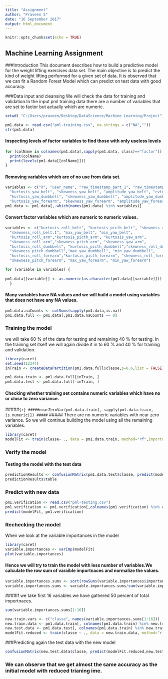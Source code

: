 ---
title: "Assignment"
author: "Praveen S"
date: "16 September 2017"
output: html_document
---

```{r setup, include=FALSE}
knitr::opts_chunk$set(echo = TRUE)
```

## Machine Learning Assignment
###Introduction
This document describes how to build a predictive model for the weight lifting exercises data set.
The main objective is to predict the kind of weight lifting performed for a given set of data.
It is observed that we can fit a Random Forest Model which can predict on test data with good accuracy.

###Data input and cleansing
We will check the data for training and validation.In the input pml training data there are a number of variables that are set to factor but actually which are numeric.
```{r,echo=FALSE}
setwd( "C:/Users/praveen/Desktop/DataScience/Machine Learning/Project")
```
```{r}
pm1.data <- read.csv("pml-training.csv", na.strings = c("NA",""))
str(pm1.data)
```
#### Inspecting levels of factor variables to find those with only useless levels
```{r}
for (colName in colnames(pm1.data[,sapply(pm1.data, class)=="factor"])){
  print(colName)
  print(levels(pm1.data[[colName]]))
}
```
#### Removing variables which are of no use from data set.
```{r}
variables <- c("X", "user_name", "raw_timestamp_part_1", "raw_timestamp_part_2",
  "kurtosis_yaw_belt", "skewness_yaw_belt", "amplitude_yaw_belt", "cvtd_timestamp",
  "kurtosis_yaw_dumbbell", "skewness_yaw_dumbbell", "amplitude_yaw_dumbbell",
  "kurtosis_yaw_forearm", "skewness_yaw_forearm", "amplitude_yaw_forearm")
pm1.data <- pm1.data[,-which(names(pm1.data) %in% variables)]

```
#### Convert factor variables which are numeric to numeric values.
```{r}
variables <- c("kurtosis_roll_belt", "kurtosis_picth_belt", "skewness_roll_belt",
  "skewness_roll_belt.1", "max_yaw_belt", "min_yaw_belt",
  "kurtosis_roll_arm","kurtosis_picth_arm", "kurtosis_yaw_arm",
  "skewness_roll_arm","skewness_pitch_arm", "skewness_yaw_arm",
  "kurtosis_roll_dumbbell", "kurtosis_picth_dumbbell","skewness_roll_dumbbell",
  "skewness_pitch_dumbbell","max_yaw_dumbbell", "min_yaw_dumbbell",
  "kurtosis_roll_forearm","kurtosis_picth_forearm", "skewness_roll_forearm",
  "skewness_pitch_forearm", "max_yaw_forearm", "min_yaw_forearm")

for (variable in variables) {
  
pm1.data[[variable]] <- as.numeric(as.character(pm1.data[[variable]]))
  }
```
#### Many variables have NA values and we will build a model using variables that does not have any NA values.

```{r}
pm1.data.naCounts <- colSums(sapply(pm1.data,is.na))
pm1.data.full <- pm1.data[,pm1.data.naCounts == 0]
```
### Training the model
we will take 60 % of the data for testing and remaining 40 % for testing.
In the training set itself we will again divide it in to 60 % and 40 % for training and validation.

```{r}
library(caret)
set.seed(12344)
inTrain <- createDataPartition(pm1.data.full$classe,p=0.6,list = FALSE)

pm1.data.train <- pm1.data.full[inTrain, ]
pm1.data.test <- pm1.data.full[-inTrain, ]
```

#### Checking whether training set contains numeric variables which have no or close to zero variance.
#####```{r}
#####nearZeroVar(pml.data.train[, sapply(pml.data.train, is.numeric)])
#####```
##### There are no numeric variables with near zero variance. So we will continue building the model using all the remaining variables.
```{r}
library(caret)
modelFit <- train(classe~ ., data = pm1.data.train, method="rf",importance=TRUE)

```
### Verify the model
#### Testing the model with the test data
```{r}
predictionResults <- confusionMatrix(pm1.data.test$classe, predict(modelFit, pm1.data.test))
predictionResults$table
```

### Predict with new data
```{r}

pm1.verification <- read.csv("pml-testing.csv")
pm1.verification <- pm1.verification[,colnames(pm1.verification) %in% colnames(pm1.data.train)]
predict(modelFit, pm1.verification)

```

### Rechecking the model
When we look at the variable importances in the model
```{r}
library(caret)
variable.importances <- varImp(modelFit)
plot(variable.importances)
```
#### Hence we will try to train the model with less number of variables.We calculate the row sum of varaible importnaces and normalize the values.
```{r}
variable.importances.sums <- sort(rowSums(variable.importances$importance), decreasing =T)
variable.importances.sums <- variable.importances.sums/sum(variable.importances.sums)

```
####If we take first 16 variables we have gathered 50 percent of total importnaces.
```{r}
sum(variable.importances.sums[1:16])
```
```{r}
new.train.vars <- c("classe", names(variable.importances.sums[1:16]))
new.train.data <- pm1.data.train[, colnames(pm1.data.train) %in% new.train.vars]
new.test.data <- pm1.data.test[, colnames(pm1.data.train) %in% new.train.vars]
modelFit.reduced <- train(classe ~ ., data = new.train.data, method="rf", importance=TRUE)

```
###Predicting again the test data with the new model
```{r}
confusionMatrix(new.test.data$classe, predict(modelFit.reduced,new.test.data))

```
### We can observe that we get almost the same accuracy as the initial model with reduced trianing ime.


